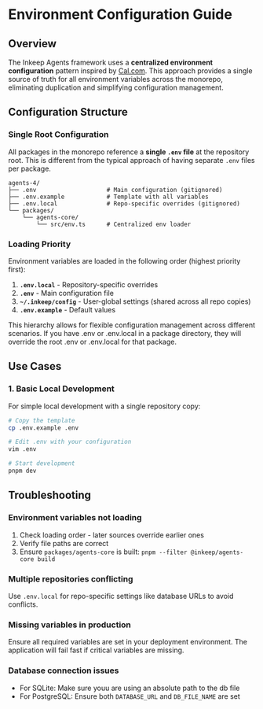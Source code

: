 # Environment Configuration Guide

## Overview

The Inkeep Agents framework uses a **centralized environment configuration** pattern inspired by [Cal.com](https://github.com/calcom/cal.com). This approach provides a single source of truth for all environment variables across the monorepo, eliminating duplication and simplifying configuration management.

## Configuration Structure

### Single Root Configuration

All packages in the monorepo reference a **single `.env` file** at the repository root. This is different from the typical approach of having separate `.env` files per package.

```
agents-4/
├── .env                    # Main configuration (gitignored)
├── .env.example            # Template with all variables
├── .env.local              # Repo-specific overrides (gitignored)
└── packages/
    └── agents-core/
        └── src/env.ts      # Centralized env loader
```

### Loading Priority

Environment variables are loaded in the following order (highest priority first):

1. **`.env.local`** - Repository-specific overrides
2. **`.env`** - Main configuration file
3. **`~/.inkeep/config`** - User-global settings (shared across all repo copies)
4. **`.env.example`** - Default values

This hierarchy allows for flexible configuration management across different scenarios. If you have .env or .env.local in a package directory, they will override the root .env or .env.local for that package.

## Use Cases

### 1. Basic Local Development

For simple local development with a single repository copy:

```bash
# Copy the template
cp .env.example .env

# Edit .env with your configuration
vim .env

# Start development
pnpm dev
```

## Troubleshooting

### Environment variables not loading

1. Check loading order - later sources override earlier ones
2. Verify file paths are correct
3. Ensure `packages/agents-core` is built: `pnpm --filter @inkeep/agents-core build`

### Multiple repositories conflicting

Use `.env.local` for repo-specific settings like database URLs to avoid conflicts.

### Missing variables in production

Ensure all required variables are set in your deployment environment. The application will fail fast if critical variables are missing.

### Database connection issues

- For SQLite: Make sure youu are using an absolute path to the db file
- For PostgreSQL: Ensure both `DATABASE_URL` and `DB_FILE_NAME` are set